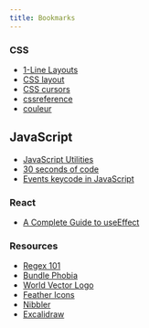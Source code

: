 ```yaml
---
title: Bookmarks
---
```


### CSS

- [1-Line Layouts](http://1linelayouts.glitch.me)
- [CSS layout](https://csslayout.io)
- [CSS cursors](https://omatsuri.app/css-cursors)
- [cssreference](https://cssreference.io)
- [couleur](https://couleur.io)

## JavaScript

- [JavaScript Utilities](https://1loc.dev)
- [30 seconds of code](https://www.30secondsofcode.org/list/p/1)
- [Events keycode in JavaScript](https://omatsuri.app/events-keycode)

### React

- [A Complete Guide to useEffect](https://overreacted.io/a-complete-guide-to-useeffect)

### Resources

- [Regex 101](https://regex101.com)
- [Bundle Phobia](https://bundlephobia.com)
- [World Vector Logo](https://worldvectorlogo.com)
- [Feather Icons](https://feathericons.com)
- [Nibbler](https://nibbler.silktide.com)
- [Excalidraw](https://excalidraw.com)
